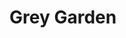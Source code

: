 
# Grey Garden
<ProjectDetails
  floatRight
  region="Iron Islands"
  house="House Harlaw"
  type="Tower"
  status="Completed"
  warp="/warp greygarden"
  projectLead="NoahRYS"
  dateStarted="2013-10-27T07:00:00+00:00"
  dateCompleted="2013-10-27T07:00:00+00:00"
/>
